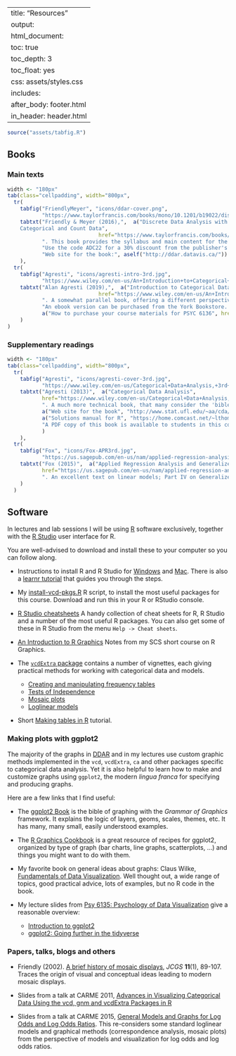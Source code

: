 
---
title: "Resources"
output:
  html_document:
    toc: true
    toc_depth: 3
    toc_float: yes
    css: assets/styles.css
    includes:
      after_body: footer.html
      in_header: header.html
---

```r
source("assets/tabfig.R")
```

## Books {#books}

### Main texts {#texts}

```r
width <- "180px"
tab(class="cellpadding", width="800px",
  tr(
  	tabfig("FriendlyMeyer", "icons/ddar-cover.png", 
  	       "https://www.taylorfrancis.com/books/mono/10.1201/b19022/discrete-data-analysis-michael-friendly-david-meyer", width=width),
  	tabtxt("Friendly & Meyer (2016),",  a("Discrete Data Analysis with R: Visualization and Modeling Techniques for  
  	Categorical and Count Data",
  	                         href="https://www.taylorfrancis.com/books/mono/10.1201/b19022/discrete-data-analysis-michael-friendly-david-meyer"),
  	       ". This book provides the syllabus and main content for the course.", 
  	       "Use the code ADC22 for a 30% discount from the publisher's web site.", br(),
           "Web site for the book:", aself("http://ddar.datavis.ca/"))
  	),
  tr(
  	tabfig("Agresti", "icons/agresti-intro-3rd.jpg", 
  	       "https://www.wiley.com/en-us/An+Introduction+to+Categorical+Data+Analysis%2C+3rd+Edition-p-9781119405283", width=width),
  	tabtxt("Alan Agresti (2019),",  a("Introduction to Categorical Data Analysis, 3rd Ed.",
  	                         href="https://www.wiley.com/en-us/An+Introduction+to+Categorical+Data+Analysis%2C+3rd+Edition-p-9781119405283"),
  	       ". A somewhat parallel book, offering a different perspective on categorical data analysis.", br(),
           "An ebook version can be purchased from the York Bookstore. See ",
  	       a("How to purchase your course materials for PSYC 6136", href="papers/YorkBookstore-PSYC6136.docx"))
  	)
)
```

### Supplementary readings {#supp}

```r
width <- "180px"
tab(class="cellpadding", width="800px",
  tr(
  	tabfig("Agresti", "icons/agresti-cover-3rd.jpg", 
  	       "https://www.wiley.com/en-us/Categorical+Data+Analysis,+3rd+Edition-p-9780470463635", width=width),
  	tabtxt("Agresti (2013)",  a("Categorical Data Analysis",
  	       href="https://www.wiley.com/en-us/Categorical+Data+Analysis,+3rd+Edition-p-9780470463635"),
  	       ". A much more technical book, that many consider the 'bible' for categorical data analysis methods.", br(),
  	       a("Web site for the book", "http://www.stat.ufl.edu/~aa/cda/cda.html"), br(),
  	       a("Solutions manual for R", "https://home.comcast.net/~lthompson221/Splusdiscrete2.pdf"), br(),
  	       "A PDF copy of this book is available to students in this course."
           )
  	),
  tr(
  	tabfig("Fox", "icons/Fox-APR3rd.jpg", 
  	       "https://us.sagepub.com/en-us/nam/applied-regression-analysis-and-generalized-linear-models/book237254", width=width),
  	tabtxt("Fox (2015)",  a("Applied Regression Analysis and Generalized Linear Models",
  	       href="https://us.sagepub.com/en-us/nam/applied-regression-analysis-and-generalized-linear-models/book237254"),
  	       ". An excellent text on linear models; Part IV on Generalized Linear Models provides a clear and comprehensive discussion.")
  	)
  )
```

## Software {#software}

In lectures and lab sessions I will be using [R](http://www.r-project.org)
software exclusively, together with the [R Studio](http://www.rstudio.com/)
user interface for R.

You are well-advised to download and install these to your computer so you can follow along.

* Instructions to install R and R Studio for [Windows](tutorials/installing-r-rstudio-windows.pdf) and [Mac](tutorials/installing-r-rstudio-mac.pdf). 
There is also a [learnr tutorial](https://learnr-examples.shinyapps.io/ex-setup-r/)
that guides you through the steps.

* My [install-vcd-pkgs.R](R/install-vcd-pkgs.R) R script, to install the most useful packages for this course. Download and run this in your R or RStudio console.

* [R Studio cheatsheets](tutorials/rstudio-cheat-sheets.pdf) A handy collection of cheat sheets for R, R Studio and a number of the most useful R packages. You can also get some of these in R Studio from the menu `Help -> Cheat sheets`.

* [An Introduction to R Graphics](http://www.datavis.ca/courses/RGraphics/) Notes from my SCS short course on R Graphics. 

* The [`vcdExtra` package](https://friendly.github.io/) contains a number of vignettes, each giving practical methods for working with categorical data and models.

  + [Creating and manipulating frequency tables](https://friendly.github.io/vcdExtra/articles/creating.html)
  + [Tests of Independence](https://friendly.github.io/vcdExtra/articles/tests.html)
  + [Mosaic plots](https://friendly.github.io/vcdExtra/articles/mosaics.html)
  + [Loglinear models](https://friendly.github.io/vcdExtra/articles/loglinear.html)

* Short [Making tables in R](tutorials/tables.html) tutorial.
  
### Making plots with ggplot2 {#ggplot}

The majority of the graphs in [DDAR](https://www.taylorfrancis.com/books/mono/10.1201/b19022/discrete-data-analysis-michael-friendly-david-meyer) and in my lectures
use custom graphic methods implemented in the `vcd`, `vcdExtra`, `ca` and other packages
specific to categorical data analysis.
Yet it is also helpful to learn
how to make and customize graphs using `ggplot2`, the modern _lingua franca_ 
for specifying and producing graphs.

Here are a few links that I find useful:

* The  [ggplot2 Book](https://ggplot2-book.org/) is the bible of graphing
with the _Grammar of Graphics_ framework. It explains the logic of layers,
geoms, scales, themes, etc.  It has many, many small, easily understood examples.

* The [R Graphics Cookbook](https://r-graphics.org/) is a great resource of recipes for ggplot2, organized by type of graph (bar charts, line graphs, scatterplots, ...) and things you might want to do with them.

* My favorite book on general ideas about graphs:
Claus Wilke, [Fundamentals of Data Visualization](https://clauswilke.com/dataviz/). 
Well thought out, a wide range of topics, good practical advice, lots of examples, but no R code in the book.

* My lecture slides from [Psy 6135: Psychology of Data Visualization](https://friendly.github.io/6135/) give a reasonable overview:
	+ [Introduction to ggplot2](https://friendly.github.io/6135/lectures/ggplot-intro.pdf)
	+ [ggplot2: Going further in the tidyverse](https://friendly.github.io/6135/lectures/ggplot-further.pdf)


### Papers, talks, blogs and others {#papers}

* Friendly (2002). [A brief history of mosaic displays](https://www.datavis.ca/papers/mosaic-history.pdf), _JCGS_ **11**(1), 89-107.
Traces the origin of visual and conceptual ideas leading to modern
mosaic displays.

* Slides from a talk at CARME 2011, [Advances in Visualizing Categorical Data Using the vcd, gnm and vcdExtra Packages in R](https://www.datavis.ca/papers/adv-vcd-4up.pdf)


* Slides from a talk at CARME 2015, [General Models and Graphs for Log Odds and Log Odds Ratios](https://www.datavis.ca/papers/CARME2015-2x2.pdf). This re-considers some standard loglinear models and graphical methods (correspondence analysis, mosaic plots) from the
perspective of models and visualization for log odds and log odds ratios.



